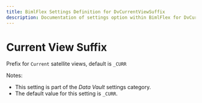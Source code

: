 ```yaml
---
title: BimlFlex Settings Definition for DvCurrentViewSuffix
description: Documentation of settings option within BimlFlex for DvCurrentViewSuffix
---
```

<head>
  <meta name="varigenceProduct" content="BimlFlex"></meta>
  <meta name="varigenceArticleType" content="Reference"></meta>
</head>

# Current View Suffix

Prefix for `Current` satellite views, default is `_CURR`

Notes:

* This setting is part of the *Data Vault* settings category.
* The default value for this setting is `_CURR`.
